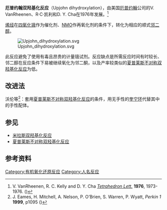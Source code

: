 '''厄普约翰双羟基化反应'''（Upjohn dihydroxylation），由美国[[厄普约翰|厄普约翰]]公司的V. VanRheenen、R·C·凯利和D. Y. Cha在1976年发展。<ref>V. VanRheenen, R. C. Kelly and D. Y. Cha ''[[Tetrahedron_Lett.|Tetrahedron Lett.]]'' '''1976''', 1973-1976. ({{DOI|10.1016/S0040-4039(00)78093-2}})</ref>

[[烯烃|烯烃]]在[[四氧化锇|四氧化锇]]作为催化剂、[[NMO|NMO]]作再氧化剂的条件下，转化为相应的顺式[[邻二醇|邻二醇]]。

[[File:Upjohn_dihydroxylation.svg|center]]

此反应避免了使用有毒且昂贵的计量锇试剂。反应缺点是所需反应时间有时较长、邻二醇在反应条件下易被继续氧化为邻二酮，以及产率较类似的[[夏普莱斯不对称双羟基化反应|夏普莱斯不对称双羟基化反应]]为低。

== 改进法 ==
沃伦等<ref>J. Eames, H. Mitchell, A. Nelson, P. O’Brien, S. Warren, P. Wyatt, ''Perkin 1'' '''1999''', p1095 ({{DOI|10.1039/a900277d}})</ref>：套用[[夏普莱斯不对称双羟基化反应|夏普莱斯不对称双羟基化反应]]的条件，用无手性的[[奎宁环|奎宁环]]代替其中的手性配体。

== 参见 ==
* [[米拉斯双羟基化反应|米拉斯双羟基化反应]]
* [[夏普莱斯不对称双羟基化反应|夏普莱斯不对称双羟基化反应]]

==参考资料==
{{Reflist}}

[[Category:有机氧化还原反应|Category:有机氧化还原反应]]
[[Category:人名反应|Category:人名反应]]